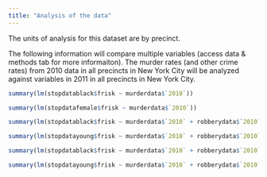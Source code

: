 ```yaml
---
title: "Analysis of the data"
---
```


The units of analysis for this dataset are by precinct. 

The following information will compare multiple variables (access data & methods tab for more informaiton). The murder rates (and other crime rates) from 2010 data in all precincts in New York City will be analyzed against variables in 2011 in all precincts in New York City. 

```r
summary(lm(stopdatablack$frisk ~ murderdata$`2010`))
```
 
 
 
```r
summary(lm(stopdatafemale$frisk ~ murderdata$`2010`))
```



```r
summary(lm(stopdatablack$frisk ~ murderdata$`2010` + robberydata$`2010`))
```



```r
summary(lm(stopdatayoung$frisk ~ murderdata$`2010` + robberydata$`2010`))
```



```r
summary(lm(stopdatablack$frisk ~ murderdata$`2010` + robberydata$`2010` + felonydata$`2010` ))
```



```r
summary(lm(stopdatayoung$frisk ~ murderdata$`2010` + robberydata$`2010` + felonydata$`2010`))
```








